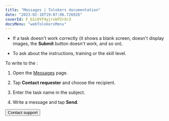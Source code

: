 ```yaml
---
title: "Messages | Tolokers documentation"
date: "2023-02-18T19:07:06.726926"
coverId: F_bIcOYF9yjrxkPZrXc3
docsMenu: "webTolokersMenu"
---
```



<MessagesContent/>

- If a task doesn't work correctly (it shows a blank screen, doesn't display images, the **Submit** button doesn't work, and so on).

- To ask about the instructions, training or the skill level.

To write to the :

1. Open the [Messages](https://we.toloka.ai/messages) page.

1. Tap **Contact requester** and choose the recipient.

1. Enter the task name in the subject.

1. Write a message and tap **Send**.

<Button view="defaultInverse" size="l" type="link" url="../troubleshooting/support?form-source=messages">Contact support</Button>
